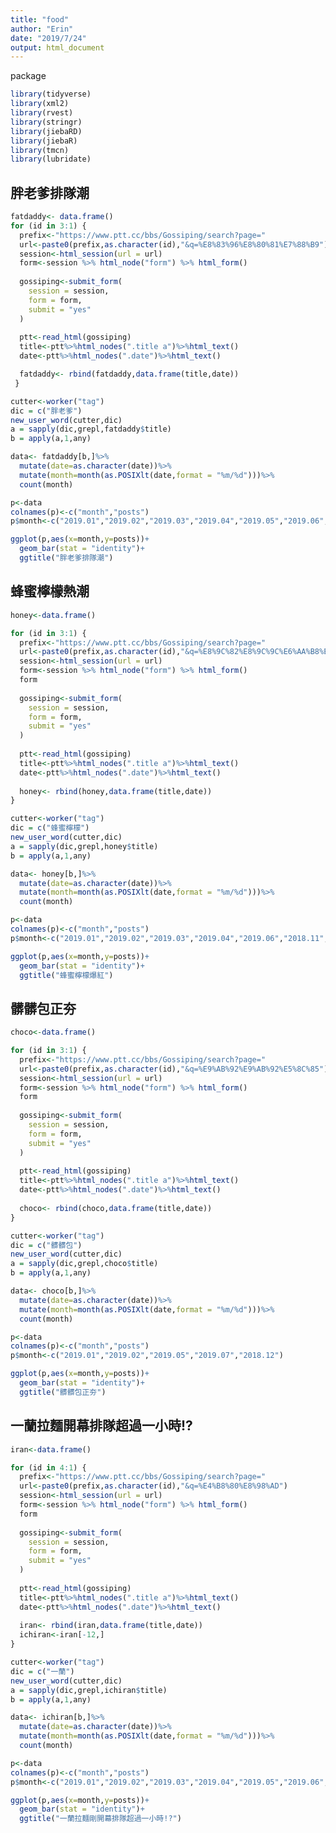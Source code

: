 ```yaml
---
title: "food"
author: "Erin"
date: "2019/7/24"
output: html_document
---
```

package
```r
library(tidyverse)
library(xml2)
library(rvest)
library(stringr)
library(jiebaRD)
library(jiebaR)
library(tmcn)
library(lubridate)
```

## 胖老爹排隊潮
```r
fatdaddy<- data.frame()
for (id in 3:1) {
  prefix<-"https://www.ptt.cc/bbs/Gossiping/search?page="
  url<-paste0(prefix,as.character(id),"&q=%E8%83%96%E8%80%81%E7%88%B9")
  session<-html_session(url = url)
  form<-session %>% html_node("form") %>% html_form()
  
  gossiping<-submit_form(
    session = session,
    form = form,
    submit = "yes"
  )
  
  ptt<-read_html(gossiping)
  title<-ptt%>%html_nodes(".title a")%>%html_text()
  date<-ptt%>%html_nodes(".date")%>%html_text()

  fatdaddy<- rbind(fatdaddy,data.frame(title,date))
 }

cutter<-worker("tag")
dic = c("胖老爹")
new_user_word(cutter,dic)
a = sapply(dic,grepl,fatdaddy$title)
b = apply(a,1,any)

data<- fatdaddy[b,]%>%
  mutate(date=as.character(date))%>%
  mutate(month=month(as.POSIXlt(date,format = "%m/%d")))%>%
  count(month)

p<-data
colnames(p)<-c("month","posts")
p$month<-c("2019.01","2019.02","2019.03","2019.04","2019.05","2019.06","2018.08","2018.09","2018.10","2018.11","2018.12")

ggplot(p,aes(x=month,y=posts))+
  geom_bar(stat = "identity")+
  ggtitle("胖老爹排隊潮")
```

## 蜂蜜檸檬熱潮
```r
honey<-data.frame()

for (id in 3:1) {
  prefix<-"https://www.ptt.cc/bbs/Gossiping/search?page="
  url<-paste0(prefix,as.character(id),"&q=%E8%9C%82%E8%9C%9C%E6%AA%B8%E6%AA%AC")
  session<-html_session(url = url)
  form<-session %>% html_node("form") %>% html_form()
  form
  
  gossiping<-submit_form(
    session = session,
    form = form,
    submit = "yes"
  )
  
  ptt<-read_html(gossiping)
  title<-ptt%>%html_nodes(".title a")%>%html_text()
  date<-ptt%>%html_nodes(".date")%>%html_text()
  
  honey<- rbind(honey,data.frame(title,date))
}

cutter<-worker("tag")
dic = c("蜂蜜檸檬")
new_user_word(cutter,dic)
a = sapply(dic,grepl,honey$title)
b = apply(a,1,any)

data<- honey[b,]%>%
  mutate(date=as.character(date))%>%
  mutate(month=month(as.POSIXlt(date,format = "%m/%d")))%>%
  count(month)

p<-data
colnames(p)<-c("month","posts")
p$month<-c("2019.01","2019.02","2019.03","2019.04","2019.06","2018.11","2018.12")

ggplot(p,aes(x=month,y=posts))+
  geom_bar(stat = "identity")+
  ggtitle("蜂蜜檸檬爆紅")
```

## 髒髒包正夯
```r
choco<-data.frame()

for (id in 3:1) {
  prefix<-"https://www.ptt.cc/bbs/Gossiping/search?page="
  url<-paste0(prefix,as.character(id),"&q=%E9%AB%92%E9%AB%92%E5%8C%85")
  session<-html_session(url = url)
  form<-session %>% html_node("form") %>% html_form()
  form
  
  gossiping<-submit_form(
    session = session,
    form = form,
    submit = "yes"
  )
  
  ptt<-read_html(gossiping)
  title<-ptt%>%html_nodes(".title a")%>%html_text()
  date<-ptt%>%html_nodes(".date")%>%html_text()
  
  choco<- rbind(choco,data.frame(title,date))
}

cutter<-worker("tag")
dic = c("髒髒包")
new_user_word(cutter,dic)
a = sapply(dic,grepl,choco$title)
b = apply(a,1,any)

data<- choco[b,]%>%
  mutate(date=as.character(date))%>%
  mutate(month=month(as.POSIXlt(date,format = "%m/%d")))%>%
  count(month)

p<-data
colnames(p)<-c("month","posts")
p$month<-c("2019.01","2019.02","2019.05","2019.07","2018.12")

ggplot(p,aes(x=month,y=posts))+
  geom_bar(stat = "identity")+
  ggtitle("髒髒包正夯")
```

## 一蘭拉麵開幕排隊超過一小時!?
```r
iran<-data.frame()

for (id in 4:1) {
  prefix<-"https://www.ptt.cc/bbs/Gossiping/search?page="
  url<-paste0(prefix,as.character(id),"&q=%E4%B8%80%E8%98%AD")
  session<-html_session(url = url)
  form<-session %>% html_node("form") %>% html_form()
  form
  
  gossiping<-submit_form(
    session = session,
    form = form,
    submit = "yes"
  )
  
  ptt<-read_html(gossiping)
  title<-ptt%>%html_nodes(".title a")%>%html_text()
  date<-ptt%>%html_nodes(".date")%>%html_text()
  
  iran<- rbind(iran,data.frame(title,date))
  ichiran<-iran[-12,] 
}

cutter<-worker("tag")
dic = c("一蘭")
new_user_word(cutter,dic)
a = sapply(dic,grepl,ichiran$title)
b = apply(a,1,any)

data<- ichiran[b,]%>%
  mutate(date=as.character(date))%>%
  mutate(month=month(as.POSIXlt(date,format = "%m/%d")))%>%
  count(month)

p<-data
colnames(p)<-c("month","posts")
p$month<-c("2019.01","2019.02","2019.03","2019.04","2019.05","2019.06","2019.07","2018.08","2018.09","2018.10","2018.11","2018.12")

ggplot(p,aes(x=month,y=posts))+
  geom_bar(stat = "identity")+
  ggtitle("一蘭拉麵剛開幕排隊超過一小時!?")
```

